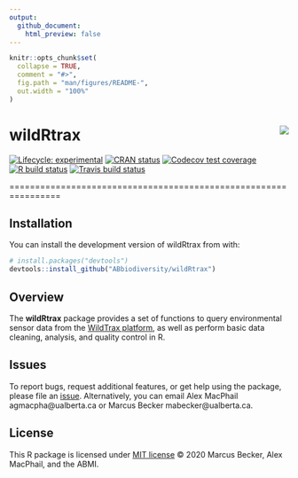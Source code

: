 ```yaml
---
output: 
  github_document:
    html_preview: false
---
```


```r
knitr::opts_chunk$set(
  collapse = TRUE,
  comment = "#>",
  fig.path = "man/figures/README-",
  out.width = "100%"
)
```

# wildRtrax <img src="man/figures/hex-logo-pipit.png" align="right" />

<!-- badges: start -->
[![Lifecycle: experimental](https://img.shields.io/badge/lifecycle-experimental-orange.svg)](https://www.tidyverse.org/lifecycle/#experimental)
[![CRAN status](https://www.r-pkg.org/badges/version/wildRtrax)](https://CRAN.R-project.org/package=wildRtrax)
[![Codecov test coverage](https://codecov.io/gh/ABbiodiversity/wildRtrax/branch/master/graph/badge.svg)](https://codecov.io/gh/ABbiodiversity/wildRtrax?branch=master)
[![R build status](https://github.com/ABbiodiversity/wildRtrax/workflows/R-CMD-check/badge.svg)](https://github.com/ABbiodiversity/wildRtrax/actions)
[![Travis build status](https://travis-ci.com/ABbiodiversity/wildRtrax.svg?branch=master)](https://travis-ci.com/ABbiodiversity/wildRtrax)
<!-- badges: end -->

================================================================

## Installation

You can install the development version of wildRtrax from with:

``` r
# install.packages("devtools")
devtools::install_github("ABbiodiversity/wildRtrax")
```

## Overview

The **wildRtrax** package provides a set of functions to query environmental sensor data from the [WildTrax platform](https://www.wildtrax.ca/home.html), as well as perform basic data cleaning, analysis, and quality control in R.

## Issues

To report bugs, request additional features, or get help using the package, please file an [issue](https://github.com/ABbiodiversity/wildRtrax/issues). Alternatively, you can email Alex MacPhail agmacpha@ualberta.ca or Marcus Becker mabecker@ualberta.ca.

## License

This R package is licensed under [MIT license](https://github.com/ABbiodiversity/wildRtrax/blob/master/LICENSE) © 2020 Marcus Becker, Alex MacPhail, and the ABMI.




